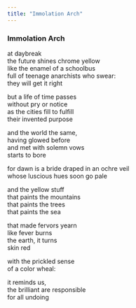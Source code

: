 ```yaml
---
title: "Immolation Arch"
---
```


### Immolation Arch

at daybreak<br>
the future shines chrome yellow<br>
like the enamel of a schoolbus<br>
full of teenage anarchists who swear:<br>
they will get it right<br>

but a life of time passes<br>
without pry or notice<br>
as the cities fill to fulfill<br>
their invented purpose<br>

and the world the same,<br>
having glowed before<br>
and met with solemn vows<br>
starts to bore<br>

for dawn is a bride draped in an ochre veil<br>
whose luscious hues soon go pale<br>

and the yellow stuff<br>
that paints the mountains<br>
that paints the trees<br>
that paints the sea<br>

that made fervors yearn<br>
like fever burns<br>
the earth, it turns<br>
skin red<br>

with the prickled sense<br>
of a color wheal:<br>

it reminds us,<br>
the brilliant are responsible<br>
for all undoing<br>

<br>
